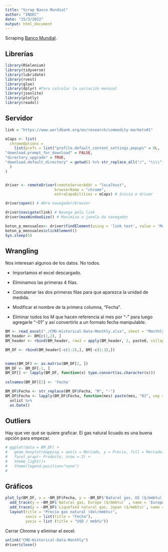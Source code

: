 ```yaml
---
title: "Scrap Banco Mundial"
author: "INDEC"
date: "15/3/2022"
output: html_document
---
```


Scraping [Banco Mundial](https://www.worldbank.org/en/research/commodity-markets#1).

## Librerías

```r
library(RSelenium)
library(tidyverse)
library(lubridate)
library(rvest)
library(glue)
library(dplyr) #Para calcular la variación mensual
library(jsonlite)
library(plotly)
library(readxl)
```

## Servidor

```r
link = "https://www.worldbank.org/en/research/commodity-markets#1"

eCaps <- list(
  chromeOptions = 
    list(prefs = list("profile.default_content_settings.popups" = 0L,
"download.prompt_for_download" = FALSE,
"directory_upgrade" = TRUE,
"download.default_directory" = getwd() %>% str_replace_all("/", "\\\\"))
  )
)


driver <- remoteDriver(remoteServerAddr = "localhost", 
                      browserName = "chrome",
                      extraCapabilities = eCaps) # Inicia o driver

driver$open() # Abre navegador/browser

driver$navigate(link) # Navega pelo link
driver$maxWindowSize() # Maximiza a janela do navegador
```

```r
boton_p_mensuales<- driver$findElement(using = 'link text', value = 'Monthly prices')
boton_p_mensuales$clickElement()
Sys.sleep(5)
```

## Wrangling

Nos interesan algunos de los datos. No todos.

-   Importamos el excel descargado.

-   Eliminamos las primeras 4 filas.

-   Concatenar las dos primeras filas para que aparezca la unidad de medida.

-   Modificar el nombre de la primera columna, "Fecha".

-   Eliminar todos los M que hacen referencia al mes por "-" para luego agregarle "-01" y así convertirlo a un formato fecha manipulable.

```r
BM <- read_excel("./CMO-Historical-Data-Monthly.xlsx", sheet = "Monthly Prices", skip = 4, col_names = F)
BM_header <- BM[c(1,2), ]
BM_header <- rbind(BM_header, row3 = apply(BM_header, 2, paste0, collapse = " "))

BM_DF <- rbind(BM_header[-c(1:2),], BM[-c(1:3),])

  
names(BM_DF) <- as.matrix(BM_DF[1, ])
BM_DF <- BM_DF[-1, ]
BM_DF[] <- lapply(BM_DF, function(x) type.convert(as.character(x)))
  
colnames(BM_DF)[1] <- 'Fecha'

BM_DF$Fecha <- str_replace(BM_DF$Fecha, "M", "-")
BM_DF$Fecha <- lapply(BM_DF$Fecha, function(mes) paste(mes, "01", sep = "-")) %>%
  unlist %>%
  as.Date()

```

## Outliers

Hay que ver qué se quiere graficar. El gas natural licuado es una buena opción para empezar.

```r
# ggplot(data = BM_DF) + 
#   geom_boxplot(mapping = aes(x = Mercado, y = Precio, fill = Mercado)) + 
#   facet_wrap(~ Producto, nrow = 2) +
#   theme_light()+
#   theme(legend.position="none")
#   
```

## Gráficos

```r
plot_ly(BM_DF, x = ~BM_DF$Fecha, y = ~BM_DF$'Natural gas, US ($/mmbtu)', name = 'US', type = 'scatter', mode = 'lines', connectgaps = T)%>% 
  add_trace(y = ~BM_DF$`Natural gas, Europe ($/mmbtu)` , name = 'Europe', mode = 'lines', connectgaps = T) %>%
  add_trace(y = ~BM_DF$`Liquefied natural gas, Japan ($/mmbtu)`, name = 'Japón (gnl)', mode = 'lines', connectgaps = T)%>%
  layout(title = "Precio gas natural (dol/mmbtu)",
         xaxis = list(title = "Fecha"),
         yaxis = list (title = "U$D / mmbtu"))
```

Cerrar Chrome y eliminar el excel.

```r
unlink("CMO-Historical-Data-Monthly")
driver$close()
```
